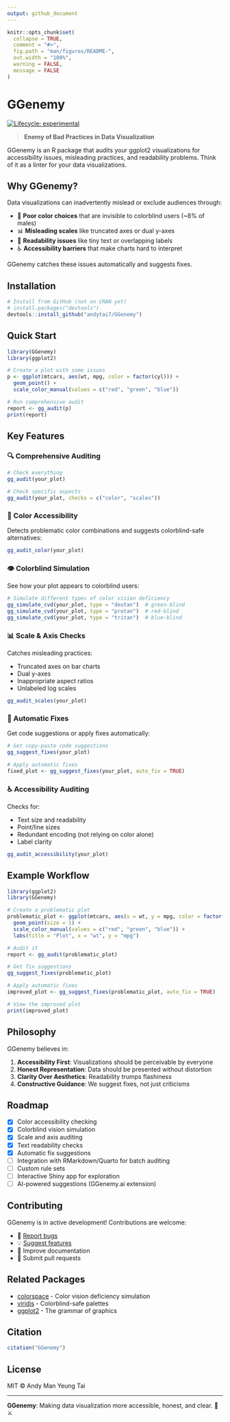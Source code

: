 ```yaml
---
output: github_document
---
```


```r
knitr::opts_chunk$set(
  collapse = TRUE,
  comment = "#>",
  fig.path = "man/figures/README-",
  out.width = "100%",
  warning = FALSE,
  message = FALSE
)
```

# GGenemy

<!-- badges: start -->
[![Lifecycle: experimental](https://img.shields.io/badge/lifecycle-experimental-orange.svg)](https://lifecycle.r-lib.org/articles/stages.html#experimental)
<!-- badges: end -->

> **Enemy of Bad Practices in Data Visualization**

GGenemy is an R package that audits your ggplot2 visualizations for accessibility issues, misleading practices, and readability problems. Think of it as a linter for your data visualizations.

## Why GGenemy?

Data visualizations can inadvertently mislead or exclude audiences through:

- 🎨 **Poor color choices** that are invisible to colorblind users (~8% of males)
- 📊 **Misleading scales** like truncated axes or dual y-axes
- 📝 **Readability issues** like tiny text or overlapping labels
- ♿ **Accessibility barriers** that make charts hard to interpret

GGenemy catches these issues automatically and suggests fixes.

## Installation

```r
# Install from GitHub (not on CRAN yet)
# install.packages("devtools")
devtools::install_github("andytai7/GGenemy")
```

## Quick Start

```r
library(GGenemy)
library(ggplot2)

# Create a plot with some issues
p <- ggplot(mtcars, aes(wt, mpg, color = factor(cyl))) +
  geom_point() +
  scale_color_manual(values = c("red", "green", "blue"))

# Run comprehensive audit
report <- gg_audit(p)
print(report)
```

## Key Features

### 🔍 Comprehensive Auditing

```r
# Check everything
gg_audit(your_plot)

# Check specific aspects
gg_audit(your_plot, checks = c("color", "scales"))
```

### 🎨 Color Accessibility

Detects problematic color combinations and suggests colorblind-safe alternatives:

```r
gg_audit_color(your_plot)
```

### 👁️ Colorblind Simulation

See how your plot appears to colorblind users:

```r
# Simulate different types of color vision deficiency
gg_simulate_cvd(your_plot, type = "deutan")  # green-blind
gg_simulate_cvd(your_plot, type = "protan")  # red-blind
gg_simulate_cvd(your_plot, type = "tritan")  # blue-blind
```

### 📊 Scale & Axis Checks

Catches misleading practices:

- Truncated axes on bar charts
- Dual y-axes
- Inappropriate aspect ratios
- Unlabeled log scales

```r
gg_audit_scales(your_plot)
```

### 🔧 Automatic Fixes

Get code suggestions or apply fixes automatically:

```r
# Get copy-paste code suggestions
gg_suggest_fixes(your_plot)

# Apply automatic fixes
fixed_plot <- gg_suggest_fixes(your_plot, auto_fix = TRUE)
```

### ♿ Accessibility Auditing

Checks for:

- Text size and readability
- Point/line sizes
- Redundant encoding (not relying on color alone)
- Label clarity

```r
gg_audit_accessibility(your_plot)
```

## Example Workflow

```r
library(ggplot2)
library(GGenemy)

# Create a problematic plot
problematic_plot <- ggplot(mtcars, aes(x = wt, y = mpg, color = factor(cyl))) +
  geom_point(size = 1) +
  scale_color_manual(values = c("red", "green", "blue")) +
  labs(title = "Plot", x = "wt", y = "mpg")

# Audit it
report <- gg_audit(problematic_plot)

# Get fix suggestions
gg_suggest_fixes(problematic_plot)

# Apply automatic fixes
improved_plot <- gg_suggest_fixes(problematic_plot, auto_fix = TRUE)

# View the improved plot
print(improved_plot)
```

## Philosophy

GGenemy believes in:

1. **Accessibility First**: Visualizations should be perceivable by everyone
2. **Honest Representation**: Data should be presented without distortion
3. **Clarity Over Aesthetics**: Readability trumps flashiness
4. **Constructive Guidance**: We suggest fixes, not just criticisms

## Roadmap

- [x] Color accessibility checking
- [x] Colorblind vision simulation
- [x] Scale and axis auditing
- [x] Text readability checks
- [x] Automatic fix suggestions
- [ ] Integration with RMarkdown/Quarto for batch auditing
- [ ] Custom rule sets
- [ ] Interactive Shiny app for exploration
- [ ] AI-powered suggestions (GGenemy.ai extension)

## Contributing

GGenemy is in active development! Contributions are welcome:

- 🐛 [Report bugs](https://github.com/yourusername/GGenemy/issues)
- 💡 [Suggest features](https://github.com/yourusername/GGenemy/issues)
- 📝 Improve documentation
- 🔧 Submit pull requests

## Related Packages

- [colorspace](https://colorspace.r-forge.r-project.org/) - Color vision deficiency simulation
- [viridis](https://sjmgarnier.github.io/viridis/) - Colorblind-safe palettes
- [ggplot2](https://ggplot2.tidyverse.org/) - The grammar of graphics

## Citation

```r
citation("GGenemy")
```

## License

MIT © Andy Man Yeung Tai

---

**GGenemy**: Making data visualization more accessible, honest, and clear. 🎨⚔️
